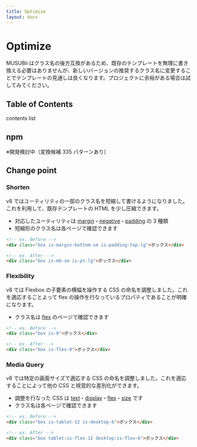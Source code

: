 ```yaml
---
title: Optimize
layout: docs
---
```


# Optimize

MUSUBii はクラス名の後方互換があるため、既存のテンプレートを無理に書き換える必要はありませんが、新しいバージョンの推奨するクラス名に変更することでテンプレートの見通しは良くなります。プロジェクトに余裕がある場合は試してみてください。

## Table of Contents

contents list

## npm

※開発検討中（変換候補 335 パターンあり）

## Change point

### Shorten

v8 ではユーティリティの一部のクラス名を短縮して書けるようになりました。これを利用して、既存テンプレートの HTML を少し圧縮できます。

- 対応したユーティリティは [margin](/docs/margin)・[negative](/docs/negative)・[padding](/docs/padding) の 3 種類
- 短縮形のクラス名は各ページで確認できます

```html
<!-- ex. Before -->
<div class="box is-margin-bottom-sm is-padding-top-lg">ボックス</div>

<!-- ex. After -->
<div class="box is-mb-sm is-pt-lg">ボックス</div>
```

### Flexibility

v8 では Flexbox の子要素の横幅を操作する CSS の命名を調整しました。これを適応することよって flex の操作を行なっているプロパティであることが明確になります。

- クラス名は [flex](/docs/flex) のページで確認できます

```html
<!-- ex. Before -->
<div class="box is-0">ボックス</div>

<!-- ex. After -->
<div class="box is-flex-0">ボックス</div>
```

### Media Query

v8 では特定の画面サイズで適応する CSS の命名を調整しました。これを適応することによって他の CSS と視覚的な差別化ができます。

- 調整を行なった CSS は [text](/docs/text)・[display](/docs/display)・[flex](/docs/flex)・[size](/docs/size) です
- クラス名は各ページで確認できます

```html
<!-- ex. Before -->
<div class="box is-tablet-12 is-desktop-6">ボックス</div>

<!-- ex. After -->
<div class="box tablet:is-flex-12 desktop:is-flex-6">ボックス</div>
```
